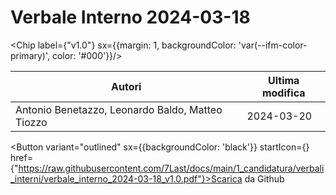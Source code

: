 

# Verbale Interno 2024-03-18

<Chip label={"v1.0"} sx={{margin: 1, backgroundColor: 'var(--ifm-color-primary)', color: '#000'}}/>



|                     Autori                     |Ultima modifica|
|------------------------------------------------|---------------|
|Antonio Benetazzo, Leonardo Baldo, Matteo Tiozzo|   2024-03-20  |

<Button variant="outlined" sx={{backgroundColor: 'black'}} startIcon={<GithubIcon />} href={"https://raw.githubusercontent.com/7Last/docs/main/1_candidatura/verbali_interni/verbale_interno_2024-03-18_v1.0.pdf"}>Scarica da Github</Button>